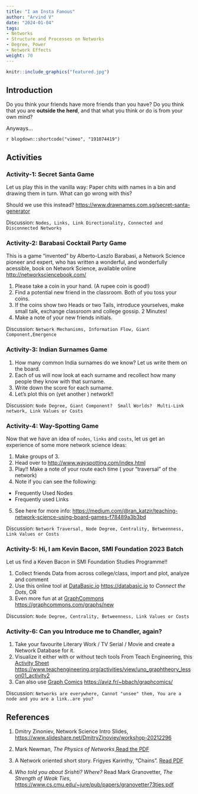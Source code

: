 ```yaml
---
title: "I am Insta Famous"
author: "Arvind V"
date: "2024-01-04"
tags:
- Networks
- Structure and Processes on Networks
- Degree, Power
- Network Effects
weight: 70
---
```


```r
knitr::include_graphics("featured.jpg")
```

## Introduction

Do you think your friends have more friends than you have? Do you think that you are **outside the herd**, and that what you think or do is from your own mind?

Anyways...

`r blogdown::shortcode("vimeo", "191074419")`

## Activities

### Activity-1: Secret Santa Game

Let us play this in the vanilla way: Paper chits with names in a bin and drawing them in turn. What can go wrong with this?

Should we use this instead? <https://www.drawnames.com.sg/secret-santa-generator>

Discussion: `Nodes, Links, Link Directionality, Connected and Disconnected Networks`

### Activity-2: Barabasi Cocktail Party Game

This is a game "invented" by Alberto-Laszlo Barabasi, a Network Science pioneer and expert, who has written a wonderful, and wonderfully acessible, book on Network Science, available online <http://networksciencebook.com/>

1.  Please take a coin in your hand. (A rupee coin is good!)
2.  Find a potential new friend in the classroom. Both of you toss your coins.
3.  If the coins show two Heads or two Tails, introduce yourselves, make small talk, exchange classroom and college gossip. 2 Minutes!
4.  Make a note of your new friends initials.

Discussion: `Network Mechanisms, Information Flow, Giant Component,Emergence`

### Activity-3: Indian Surnames Game

1.  How many common India surnames do we know? Let us write them on the board.
2.  Each of us will now look at each surname and recollect how many people they know with that surname.
3.  Write down the score for each surname.
4.  Let's plot this on (yet another ) network!!

Discussion: `Node Degree, Giant Component?  Small Worlds?  Multi-Link network, Link Values or Costs`

### Activity-4: Way-Spotting Game

Now that we have an idea of `nodes`, `links` and `costs`, let us get an experience of some more network science ideas:

1.  Make groups of 3.
2.  Head over to <http://www.wayspotting.com/index.html>
3.  Play!! Make a note of your route each time ( your "traversal" of the network)
4.  Note if you can see the following:

-   Frequently Used Nodes
-   Frequently used Links

5.  See here for more info: [https://medium.com/\@ran_katzir/teaching-network-science-using-board-games-f78489a3b3bd](https://medium.com/@ran_katzir/teaching-network-science-using-board-games-f78489a3b3bd){.uri}

Discussion: `Network Traversal, Node Degree, Centrality, Betweenness, Link Values or Costs`

### Activity-5: Hi, I am Kevin Bacon, SMI Foundation 2023 Batch

Let us find a Keven Bacon in SMI Foundation Studies Programme!!

1.  Collect friends Data from across college/class, import and plot, analyze and comment
2.  Use this online tool at [DataBasic.io](https://databasic.io) <https://databasic.io> to *Connect the Dots*, OR
3.  Even more fun at at [GraphCommons](https://graphcommons.com/graphs/new) <https://graphcommons.com/graphs/new>

Discussion: `Node Degree, Centrality, Betweenness, Link Values or Costs`

### Activity-6: Can you Introduce me to Chandler, again?

1.  Take your favourite Literary Work / TV Serial / Movie and create a Network Database for it.
2.  Visualize it either with or without tech tools From Teach Engineering, this [Activity Sheet](https://www.teachengineering.org/activities/view/uno_graphtheory_lesson01_activity2) <https://www.teachengineering.org/activities/view/uno_graphtheory_lesson01_activity2>
3.  Can also use [Graph Comics](https://aviz.fr/~bbach/graphcomics/) <https://aviz.fr/~bbach/graphcomics/>

Discussion: `Networks are everywhere, Cannot "unsee" them, You are a node and you are a link..are you?`

## References

1.  Dmitry Zinoniev, Network Science Intro Slides, <https://www.slideshare.net/DmitryZinoviev/workshop-20212296>

2.  Mark Newman, *The Physics of Networks*,[Read the PDF](Mark-Newman-Physics-of-Networks.pdf)

3.  A Network oriented short story. Frigyes Karinthy, "Chains". [Read PDF](http://vadeker.net/articles/Karinthy-Chain-Links_1929.pdf)

4.  *Who told you about Srishti? Where?* Read Mark Granovetter, *The Strength of Weak Ties*, <https://www.cs.cmu.edu/~jure/pub/papers/granovetter73ties.pdf>
